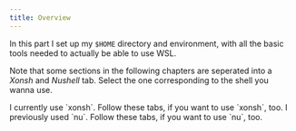 ---
title: Overview
---


In this part I set up my `$HOME` directory and environment, with all the basic tools
needed to actually be able to use WSL.

<Aside>

Note that some sections in the following chapters are seperated into a _Xonsh_ and _Nushell_ tab.
Select the one corresponding to the shell you wanna use.

<Tabs syncKey="shell">
  <TabItem label="Xonsh">
    I currently use `xonsh`. Follow these tabs, if you want to use `xonsh`, too.
  </TabItem>
  <TabItem label="Nushell">
    I previously used `nu`. Follow these tabs, if you want to use `nu`, too.
  </TabItem>
</Tabs>

</Aside>
